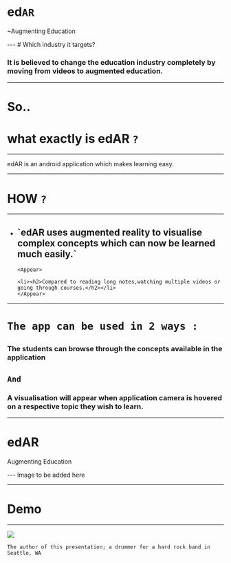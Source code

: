 

# ed`AR`
<p>~Augmenting Education</p>
<Head>
  <title>edAR</title>
</Head>
---
# Which industry it targets?

<div style={{ color: 'grey' }}>
  <Appear>
  <h3>It is believed to change the education industry completely by moving from videos to augmented education.</h3>
  </Appear>
</div>

---

# So..

# what exactly is edAR `?` 
  

---

edAR is an android application which makes learning easy.

---



  
# HOW `?` 
  



---
<div >
  
  <ul style={{listStyle: 'none'}}>
    <li><h2>`edAR uses augmented reality to visualise complex concepts which can now be learned much easily.`</h2></li>
    
    <Appear>
    
    <li><h2>Compared to reading long notes,watching multiple videos or going through courses.</h2></li>
    </Appear>

  </ul> 
  
</div>

---

<div style={{ color: 'cornflowerblue' }}>
  
  <h1>
    
    The app can be used in 2 ways :

  </h1>

</div>

### The students can browse through the concepts available in the application

## `And`

### A visualisation will appear when application camera is hovered on a respective topic they wish to learn. 




---


<div style={{ color: 'cornflowerblue' }}>
  
  <h1>edAR</h1>

</div>

<p></p>
<p>Augmenting Education</p>
---
Image to be added here 

---

# Demo


---
<Image src='images/drummer.jpg' />

```notes
The author of this presentation; a drummer for a hard rock band in Seattle, WA
```
